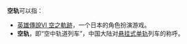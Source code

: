 '''空轨'''可以指：

*[[英雄傳說VI_空之軌跡|英雄傳說VI 空之軌跡]]，一个日本的角色扮演游戏。
*'''空轨'''，即“空中轨道列车”，中国大陆对[[悬挂式单轨|悬挂式单轨]]列车的称呼。

{{disambiguation}}